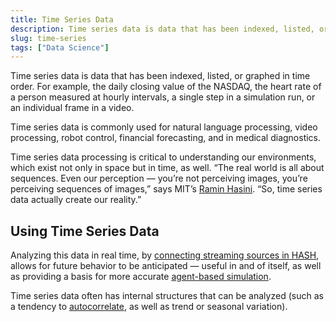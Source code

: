 ```yaml
---
title: Time Series Data
description: Time series data is data that has been indexed, listed, or graphed in time order. For example, the daily closing value of the NASDAQ, or a single step in a simulation run.
slug: time-series
tags: ["Data Science"]
---
```


Time series data is data that has been indexed, listed, or graphed in time order. For example, the daily closing value of the NASDAQ, the heart rate of a person measured at hourly intervals, a single step in a simulation run, or an individual frame in a video.

Time series data is commonly used for natural language processing, video processing, robot control, financial forecasting, and in medical diagnostics.

Time series data processing is critical to understanding our environments, which exist not only in space but in time, as well. “The real world is all about sequences. Even our perception — you’re not perceiving images, you’re perceiving sequences of images,” says MIT’s [Ramin Hasini](https://news.mit.edu/2021/machine-learning-adapts-0128). “So, time series data actually create our reality.”

## Using Time Series Data

Analyzing this data in real time, by [connecting streaming sources in HASH](https://hash.ai/platform), allows for future behavior to be anticipated — useful in and of itself, as well as providing a basis for more accurate [agent-based simulation](https://hash.ai/glossary/simulation).

Time series data often has internal structures that can be analyzed (such as a tendency to [autocorrelate](https://hash.ai/glossary/autocorrelation), as well as trend or seasonal variation).
